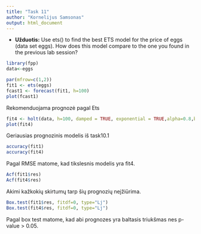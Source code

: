 ```yaml
---
title: "Task 11"
author: "Kornelijus Samsonas"
output: html_document
---
```


* **Užduotis:**  Use ets() to find the best ETS model for the price of eggs (data set eggs). How does this model compare to the one you found in the previous lab session?

```r
library(fpp)
data<-eggs
```

```r
par(mfrow=c(1,2))
fit1 <- ets(eggs)
fcast1 <- forecast(fit1, h=100)
plot(fcast1)
```

Rekomenduojama prognozė pagal Ets

```r
fit4 <- holt(data, h=100, damped = TRUE, exponential = TRUE,alpha=0.8,beta=0.001)
plot(fit4)

```

Geriausias prognozinis modelis iš task10.1

```r
accuracy(fit1)
accuracy(fit4)
```

Pagal RMSE matome, kad tikslesnis modelis yra fit4. 

```r
Acf(fit1$res)
Acf(fit4$res)
```

Akimi kažkokių skirtumų tarp šių prognozių neįžiūrima.

```r
Box.test(fit1$res, fitdf=0, type="Lj")
Box.test(fit4$res, fitdf=0, type="Lj")
```

Pagal box test matome, kad abi prognozes yra baltasis triukšmas nes p-value > 0.05.
